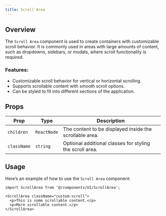 ```yaml
---
title: Scroll Area 
---
```


## Overview

The `Scroll Area` component is used to create containers with customizable scroll behavior. It is commonly used in areas with large amounts of content, such as dropdowns, sidebars, or modals, where scroll functionality is required.

### Features:
- Customizable scroll behavior for vertical or horizontal scrolling.
- Supports scrollable content with smooth scroll options.
- Can be styled to fit into different sections of the application.

## Props

| Prop        | Type       | Description                                                         |
| ----------- | ---------- | ------------------------------------------------------------------- |
| `children`  | `ReactNode`| The content to be displayed inside the scrollable area.              |
| `className` | `string`   | Optional additional classes for styling the scroll area.             |

## Usage

Here’s an example of how to use the `Scroll Area` component:

```tsx
import ScrollArea from '@/components/UI/ScrollArea';

<ScrollArea className="custom-scroll">
  <p>This is some scrollable content.</p>
  <p>More scrollable content.</p>
</ScrollArea>
